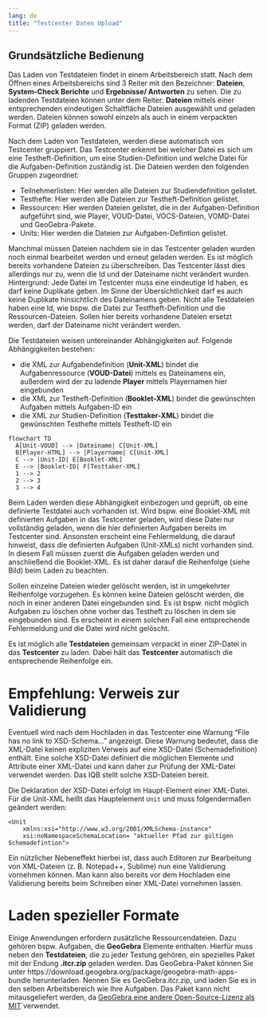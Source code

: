 ```yaml
---
lang: de
title: "Testcenter Daten Upload"
---
```


## Grundsätzliche Bedienung

Das Laden von Testdateien findet in einem Arbeitsbereich statt. Nach dem Öffnen eines Arbeitsbereichs sind 3 Reiter mit den Bezeichner: **Dateien**, **System-Check Berichte** und **Ergebnisse/ Antworten** zu sehen. Die zu ladenden Testdateien können unter dem Reiter: **Dateien** mittels einer entsprechenden eindeutigen Schaltfläche Dateien ausgewählt und geladen werden. Dateien können sowohl einzeln als auch in einem verpackten Format (ZIP) geladen werden.

Nach dem Laden von Testdateien, werden diese automatisch von Testcenter gruppiert. Das Testcenter erkennt bei welcher Datei es sich um eine Testheft-Definition, um eine Studien-Definition und welche Datei für die Aufgaben-Definition zuständig ist. Die Dateien werden den folgenden Gruppen zugeordnet:

* Teilnehmerlisten: Hier werden alle Dateien zur Studiendefinition gelistet.
* Testhefte: Hier werden alle Dateien zur Testheft-Definition gelistet.
* Ressourcen: Hier werden Dateien gelistet, die in der Aufgaben-Definition aufgeführt sind, wie Player, VOUD-Datei, VOCS-Dateien, VOMD-Datei und GeoGebra-Pakete.
* Units: Hier werden die Dateien zur Aufgaben-Defintion gelistet.

Manchmal müssen Dateien nachdem sie in das Testcenter geladen wurden noch einmal bearbeitet werden und erneut geladen werden. Es ist möglich bereits vorhandene Dateien zu überschreiben. Das Testcenter lässt dies allerdings nur zu, wenn die Id und der Dateiname nicht verändert wurden. Hintergrund: Jede Datei im Testcenter muss eine eindeutige Id haben, es darf keine Duplikate geben. Im Sinne der Übersichtlichkeit darf es auch keine Duplikate hinsichtlich des Dateinamens geben. Nicht alle Testdateien haben eine Id, wie bspw. die Datei zur Testfheft-Definition und die Ressourcen-Dateien. Sollen hier bereits vorhandene Dateien ersetzt werden, darf der Dateiname nicht verändert werden.

Die Testdateien weisen untereinander Abhängigkeiten auf. Folgende Abhängigkeiten bestehen:

* die XML zur Aufgabendefinition (**Unit-XML**) bindet die Aufgabenressource (**VOUD-Datei**) mittels es Dateinamens ein, außerdem wird der zu ladende **Player** mittels Playernamen hier eingebunden
* die XML zur Testheft-Definition (**Booklet-XML**) bindet die gewünschten Aufgaben mittels Aufgaben-ID ein
* die XML zur Studien-Definition (**Testtaker-XML**) bindet die gewünschten Testhefte mittels Testheft-ID ein

```mermaid
flowchart TD
  A[Unit-VOUD] --> |Dateiname| C[Unit-XML]
  B[Player-HTML] --> |Playername| C[Unit-XML]
  C --> |Unit-ID| E[Booklet-XML]
  E --> |Booklet-ID| F[Testtaker-XML]
  1 --> 2
  2 --> 3
  3 --> 4
```

Beim Laden werden diese Abhängigkeit einbezogen und geprüft, ob eine definierte Testdatei auch vorhanden ist. Wird bspw. eine Booklet-XML mit definierten Aufgaben in das Testcenter geladen, wird diese Datei nur vollständig geladen, wenn die hier definierten Aufgaben bereits im Testcenter sind. Ansonsten erscheint eine Fehlermeldung, die darauf hinweist, dass die definierten Aufgaben (Unit-XMLs) nicht vorhanden sind. In diesem Fall müssen zuerst die Aufgaben geladen werden und anschließend die Booklet-XML. Es ist daher darauf die Reihenfolge (siehe Bild) beim Laden zu beachten.

Sollen einzelne Dateien wieder gelöscht werden, ist in umgekehrter Reihenfolge vorzugehen. Es können keine Dateien gelöscht werden, die noch in einer anderen Datei eingebunden sind. Es ist bspw. nicht möglich Aufgaben zu löschen ohne vorher das Testheft zu löschen in dem sie eingebunden sind. Es erscheint in einem solchen Fall eine entsprechende Fehlermeldung und die Datei wird nicht gelöscht.

::: {.callout-tip}
Es ist möglich alle **Testdateien** gemeinsam verpackt in einer ZIP-Datei in das **Testcenter** zu laden. Dabei hält das **Testcenter** automatisch die entsprechende Reihenfolge ein.
:::

# Empfehlung: Verweis zur Validierung

Eventuell wird nach dem Hochladen in das Testcenter eine Warnung "File has no link to XSD-Schema..." angezeigt. Diese Warnung bedeutet, dass die XML-Datei keinen expliziten Verweis auf eine XSD-Datei (Schemadefinition) enthält. Eine solche XSD-Datei definiert die möglichen Elemente und Attribute einer XML-Datei und kann daher zur Prüfung der XML-Datei verwendet werden. Das IQB stellt solche XSD-Dateien bereit. 

Die Deklaration der XSD-Datei erfolgt im Haupt-Element einer XML-Datei. Für die Unit-XML heißt das Hauptelement `Unit` und muss folgendermaßen geändert werden:

```
<Unit 
    xmlns:xsi="http://www.w3.org/2001/XMLSchema-instance"
    xsi:noNamespaceSchemaLocation= "aktueller Pfad zur gültigen Schemadefintion">
```

Ein nützlicher Nebeneffekt hierbei ist, dass auch Editoren zur Bearbeitung von XML-Dateien (z. B. Notepad++, Sublime) nun eine Validierung vornehmen können. Man kann also bereits vor dem Hochladen eine Validierung bereits beim Schreiben einer XML-Datei vornehmen lassen.

# Laden spezieller Formate
Einige Anwendungen erfordern zusätzliche Ressourcendateien. Dazu gehören bspw. Aufgaben, die **GeoGebra** Elemente enthalten. Hierfür muss neben den **Testdateien**, die zu jeder Testung gehören, ein spezielles Paket mit der Endung **.itcr.zip** geladen werden. 
Das GeoGebra-Paket können Sie unter https://download.geogebra.org/package/geogebra-math-apps-bundle herunterladen. Nennen Sie es GeoGebra.itcr.zip, und laden Sie es in den selben Arbeitsbereich wie Ihre Aufgaben.
Das Paket kann nicht mitausgeliefert werden, da [GeoGebra eine andere Open-Source-Lizenz als MIT](https://www.geogebra.org/license)`verwendet.